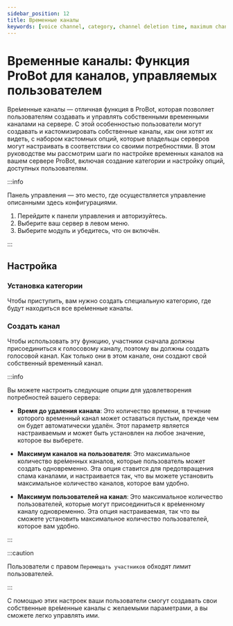 ```yaml
---
sidebar_position: 12
title: Временные каналы
keywords: [voice channel, category, channel deletion time, maximum channels per user, maximum users per channel] 
---
```


# Временные каналы: Функция ProBot для каналов, управляемых пользователем

Вре́менные каналы — отличная функция в ProBot, которая позволяет пользователям создавать и управлять собственными временными каналами на сервере. С этой особенностью пользователи могут создавать и кастомизировать собственные каналы, как они хотят их видеть, с набором кастомных опций, которые владельцы серверов могут настраивать в соответствии со своими потребностями. В этом руководстве мы рассмотрим шаги по настройке временных каналов на вашем сервере ProBot, включая создание категории и настройку опций, доступных пользователям.

:::info

Панель управления — это место, где осуществляется управление описанными здесь конфигурациями.

1. Перейдите к панели управления и авторизуйтесь. 
2. Выберите ваш сервер в левом меню.
3. Выберите модуль и убедитесь, что он включён. 

:::

## Настройка

### Установка категории

Чтобы приступить, вам нужно создать специальную категорию, где будут находиться все вре́менные каналы.

### Создать канал

Чтобы использовать эту функцию, участники сначала должны присоединиться к голосовому каналу, поэтому вы должны создать голосовой канал. Как только они в этом канале, они создают свой собственный временный канал.

:::info

Вы можете настроить следующие опции для удовлетворения потребностей вашего сервера:

- **Время до удаления канала**: Это количество времени, в течение которого временный канал может оставаться пустым, прежде чем он будет автоматически удалён. Этот параметр является настраиваемым и может быть установлен на любое значение, которое вы выберете.

- **Максимум каналов на пользователя**: Это максимальное количество вре́менных каналов, которые пользователь может создать одновременно. Эта опция ставится для предотвращения спама каналами, и настраивается так, что вы можете установить максимальное количество каналов, которое вам удобно.

- **Максимум пользователей на канал**: Это максимальное количество пользователей, которые могут присоединиться к вре́менному каналу одновременно. Эта опция настраиваемая, так что вы сможете установить максимальное количество пользователей, которое вам удобно.

:::

:::caution

Пользователи с правом `Перемещать участников` обходят лимит пользователей.

:::

С помощью этих настроек ваши пользователи смогут создавать свои собственные вре́менные каналы с желаемыми параметрами, а вы сможете легко управлять ими.
